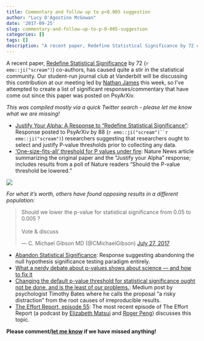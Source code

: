 ```yaml
---
title: Commentary and follow up to p<0.005 suggestion
author: "Lucy D'Agostino McGowan"
date: '2017-09-25'
slug: commentary-and-follow-up-to-p-0-005-suggestion
categories: []
tags: []
description: "A recent paper, Redefine Statistical Significance by 72 co-authors, has caused quite a stir in the statistical community. Our student-run journal club at Vanderbilt will be discussing this contribution at our meeting led by Nathan James this week, so I've attempted to create a list of significant responses/commentary that have come out since this paper was posted on PsyArXiv."
---
```


A recent paper, [Redefine Statistical Significance](https://www.nature.com/articles/s41562-017-0189-z) by 72 (`r emo::ji("scream")`) co-authors, has caused quite a stir in the statistical community. Our student-run journal club at Vanderbilt will be discussing this contribution at our meeting led by [Nathan James](https://twitter.com/nalhsyjones) this week, so I've attempted to create a list of significant responses/commentary that have come out since this paper was posted on PsyArXiv.

*This was compiled mostly via a quick Twitter search - please let me know what we are missing!*


* [Justify Your Alpha: A Response to "Redefine Statistical Significance"](https://psyarxiv.com/9s3y6): Response posted to PsyArXiv by 88 (`r emo::ji("scream")``r emo::ji("scream")`) researchers suggesting that researchers ought to select and justify P-value thresholds prior to collecting any data.  
* ['One-size-fits-all’ threshold for P values under fire](http://www.nature.com/news/one-size-fits-all-threshold-for-p-values-under-fire-1.22625): Nature News article summarizing the original paper and the "Justify your Alpha" response; includes results from a poll of Nature readers "Should the P-value threshold be lowered."

![](../../media/images/2017-09-25/nature-pvalues-19-sept-17.png)

*For what it's worth, others have found opposing results in a different population:*

<blockquote class="twitter-tweet" data-lang="en"><p lang="en" dir="ltr">Should we lower the p-value for statistical significance from 0.05 to 0.005 ?<br><br>Vote &amp; discuss</p>&mdash; C. Michael Gibson MD (@CMichaelGibson) <a href="https://twitter.com/CMichaelGibson/status/890531500076261377">July 27, 2017</a></blockquote> <script async src="//platform.twitter.com/widgets.js" charset="utf-8"></script>

* [Abandon Statistical Significance](http://www.stat.columbia.edu/~gelman/research/unpublished/abandon.pdf): Response suggesting abandoning the null hypothesis significance testing paradigm entirely.  
* [What a nerdy debate about p-values shows about science — and how to fix it](https://www.vox.com/science-and-health/2017/7/31/16021654/p-values-statistical-significance-redefine-0005)  
* [Changing the default p-value threshold for statistical significance ought not be done, and is the least of our problems.](https://medium.com/@timothycbates/changing-the-default-p-value-threshold-for-statistical-significance-ought-not-be-done-in-isolation-3a7ab357b5c1): Medium post by psychologist Timothy Bates where he calls the proposal "a risky distraction" from the root causes of irreproducible results.  
* [The Effort Report, episode 55](http://effortreport.libsyn.com/55-p-value-thresholds-and-establishing-independence): The most recent episode of The Effort Report (a podcast by [Elizabeth Matsui](https://twitter.com/elizabethmatsui) and [Roger Peng](https://twitter.com/rdpeng)) discusses this topic.

**Please comment/[let me know](https://twitter.com/LucyStats) if we have missed anything!**
